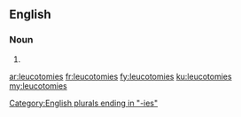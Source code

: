 ==English==

===Noun===
{{head|en|noun plural form}}

# {{plural of|leucotomy|lang=en}}

[[Category:English plurals ending in "-ies"]]

[[ar:leucotomies]]
[[fr:leucotomies]]
[[fy:leucotomies]]
[[ku:leucotomies]]
[[my:leucotomies]]